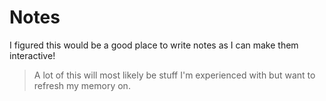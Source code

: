 
<Meta name="Notes/Overview" title="Notes/Overview" />

# Notes

I figured this would be a good place to write notes as I can make them interactive!

> A lot of this will most likely be stuff I'm experienced with but want to refresh my memory on.
